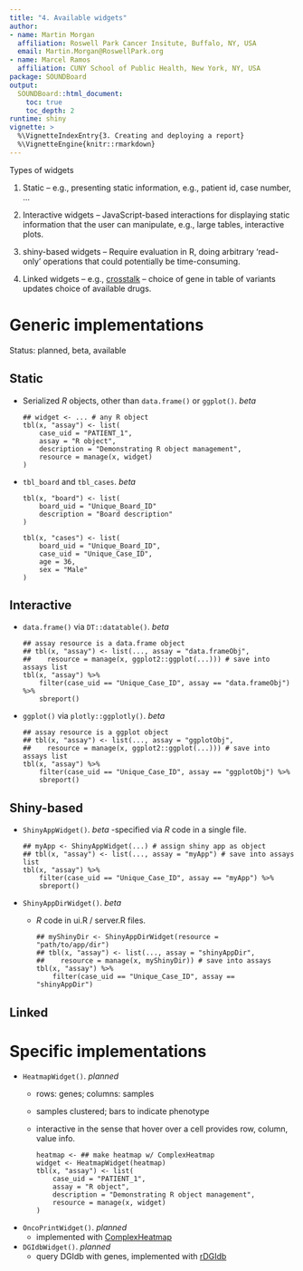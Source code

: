 ```yaml
---
title: "4. Available widgets"
author:
- name: Martin Morgan
  affiliation: Roswell Park Cancer Insitute, Buffalo, NY, USA
  email: Martin.Morgan@RoswellPark.org
- name: Marcel Ramos
  affiliation: CUNY School of Public Health, New York, NY, USA
package: SOUNDBoard
output:
  SOUNDBoard::html_document:
    toc: true
    toc_depth: 2
runtime: shiny
vignette: >
  %\VignetteIndexEntry{3. Creating and deploying a report}
  %\VignetteEngine{knitr::rmarkdown}
---
```


Types of widgets

1. Static -- e.g., presenting static information, e.g., patient id,
   case number, ...

2. Interactive widgets -- JavaScript-based interactions for displaying
   static information that the user can manipulate, e.g., large
   tables, interactive plots.

3. shiny-based widgets -- Require evaluation in R, doing arbitrary
   'read-only' operations that could potentially be time-consuming.

4. Linked widgets -- e.g., [crosstalk][] -- choice of gene in table of
   variants updates choice of available drugs.

# Generic implementations

Status: planned, beta, available

## Static

- Serialized _R_ objects, other than `data.frame()` or `ggplot()`. _beta_

    ```
    ## widget <- ... # any R object
    tbl(x, "assay") <- list(
        case_uid = "PATIENT_1",
        assay = "R object",
        description = "Demonstrating R object management",
        resource = manage(x, widget)
    )
    ```

- `tbl_board` and `tbl_cases`. _beta_

    ```
    tbl(x, "board") <- list(
        board_uid = "Unique_Board_ID"
        description = "Board description"
    )
    ```
    
    ```
    tbl(x, "cases") <- list(
        board_uid = "Unique_Board_ID",
        case_uid = "Unique_Case_ID",
        age = 36,
        sex = "Male"
    )
    ```

## Interactive

- `data.frame()` via `DT::datatable()`. _beta_

    ```
    ## assay resource is a data.frame object
    ## tbl(x, "assay") <- list(..., assay = "data.frameObj",
    ##    resource = manage(x, ggplot2::ggplot(...))) # save into assays list
    tbl(x, "assay") %>%
        filter(case_uid == "Unique_Case_ID", assay == "data.frameObj") %>%
        sbreport()
    ```

- `ggplot()` via `plotly::ggplotly()`. _beta_
    
    ```
    ## assay resource is a ggplot object
    ## tbl(x, "assay") <- list(..., assay = "ggplotObj",
    ##    resource = manage(x, ggplot2::ggplot(...))) # save into assays list
    tbl(x, "assay") %>%
        filter(case_uid == "Unique_Case_ID", assay == "ggplotObj") %>%
        sbreport()
    ```

## Shiny-based

- `ShinyAppWidget()`. _beta_ 
  -specified via _R_ code in a single file.
  
    ```
    ## myApp <- ShinyAppWidget(...) # assign shiny app as object
    ## tbl(x, "assay") <- list(..., assay = "myApp") # save into assays list
    tbl(x, "assay") %>%
        filter(case_uid == "Unique_Case_ID", assay == "myApp") %>%
        sbreport()
    ```

- `ShinyAppDirWidget()`. _beta_
  - _R_ code in ui.R / server.R files.

    ```
    ## myShinyDir <- ShinyAppDirWidget(resource = "path/to/app/dir")
    ## tbl(x, "assay") <- list(..., assay = "shinyAppDir",
    ##    resource = manage(x, myShinyDir)) # save into assays
    tbl(x, "assay") %>%
        filter(case_uid == "Unique_Case_ID", assay == "shinyAppDir")
    ```

## Linked

# Specific implementations

- `HeatmapWidget()`. _planned_
  - rows: genes; columns: samples
  - samples clustered; bars to indicate phenotype
  - interactive in the sense that hover over a cell provides row,
    column, value info.
    
    ```
    heatmap <- ## make heatmap w/ ComplexHeatmap
    widget <- HeatmapWidget(heatmap)
    tbl(x, "assay") <- list(
        case_uid = "PATIENT_1",
        assay = "R object",
        description = "Demonstrating R object management",
        resource = manage(x, widget)
    )
    ```

- `OncoPrintWidget()`. _planned_
  - implemented with [ComplexHeatmap][]

- `DGIdbWidget()`. _planned_
  - query DGIdb with genes, implemented with
    [rDGIdb][]

[ComplexHeatmap]: https://bioconductor.org/packages/ComplexHeatmap
[rDGIdb]: https://bioconductor.org/packages/rDGIdb
[crosstalk]: https://rstudio.github.io/crosstalk/
